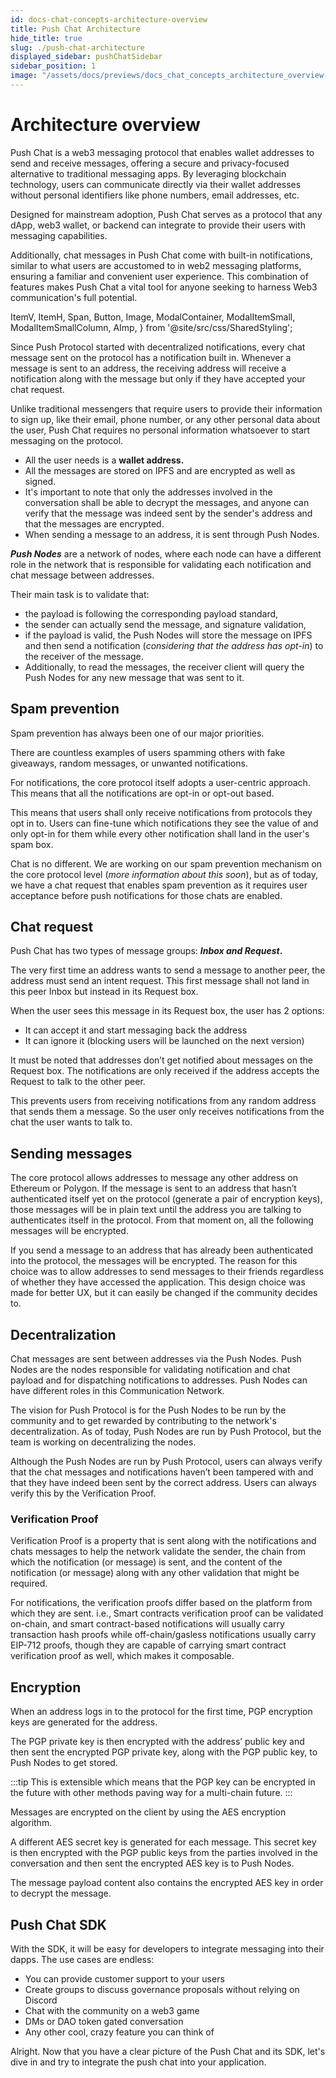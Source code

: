 ```yaml
---
id: docs-chat-concepts-architecture-overview
title: Push Chat Architecture
hide_title: true
slug: ./push-chat-architecture
displayed_sidebar: pushChatSidebar
sidebar_position: 1
image: "/assets/docs/previews/docs_chat_concepts_architecture_overview--push_chat_architecture.png"
---
```


# Architecture overview

Push Chat is a web3 messaging protocol that enables wallet addresses to send and receive messages, offering a secure and privacy-focused alternative to traditional messaging apps. By leveraging blockchain technology, users can communicate directly via their wallet addresses without personal identifiers like phone numbers, email addresses, etc.

Designed for mainstream adoption, Push Chat serves as a protocol that any dApp, web3 wallet, or backend can integrate to provide their users with messaging capabilities.

Additionally, chat messages in Push Chat come with built-in notifications, similar to what users are accustomed to in web2 messaging platforms, ensuring a familiar and convenient user experience. This combination of features makes Push Chat a vital tool for anyone seeking to harness Web3 communication's full potential.

<head>
  <title>Architecture Overview | Push Chat | Push Documentation</title>
</head>

  ItemV,
  ItemH,
  Span,
  Button,
  Image,
  ModalContainer,
  ModalItemSmall,
  ModalItemSmallColumn,
  AImp,
} from '@site/src/css/SharedStyling';

Since Push Protocol started with decentralized notifications, every chat message sent on the protocol has a notification built in. Whenever a message is sent to an address, the receiving address will receive a notification along with the message but only if they have accepted your chat request.

Unlike traditional messengers that require users to provide their information to sign up, like their email, phone number, or any other personal data about the user, Push Chat requires no personal information whatsoever to start messaging on the protocol.&#x20;

- All the user needs is a **wallet address.**
- All the messages are stored on IPFS and are encrypted as well as signed.&#x20;
- It's important to note that only the addresses involved in the conversation shall be able to decrypt the messages, and anyone can verify that the message was indeed sent by the sender's address and that the messages are encrypted.
- When sending a message to an address, it is sent through Push Nodes.&#x20;

_**Push Nodes**_ are a network of nodes, where each node can have a different role in the network that is responsible for validating each notification and chat message between addresses.&#x20;

Their main task is to validate that:

- &#x20;the payload is following the corresponding payload standard,
- the sender can actually send the message, and signature validation,
- if the payload is valid, the Push Nodes will store the message on IPFS and then send a notification (_considering that the address has opt-in_) to the receiver of the message.&#x20;
- Additionally, to read the messages, the receiver client will query the Push Nodes for any new message that was sent to it.

## Spam prevention

Spam prevention has always been one of our major priorities.&#x20;

There are countless examples of users spamming others with fake giveaways, random messages, or unwanted notifications.

For notifications, the core protocol itself adopts a user-centric approach. This means that all the notifications are opt-in or opt-out based.&#x20;

This means that users shall only receive notifications from protocols they opt in to. Users can fine-tune which notifications they see the value of and only opt-in for them while every other notification shall land in the user's spam box.&#x20;

Chat is no different. We are working on our spam prevention mechanism on the core protocol level (_more information about this soon_), but as of today, we have a chat request that enables spam prevention as it requires user acceptance before push notifications for those chats are enabled.

## Chat request

Push Chat has two types of message groups: _**Inbox and Request**_**.**&#x20;

The very first time an address wants to send a message to another peer, the address must send an intent request. This first message shall not land in this peer Inbox but instead in its Request box.

When the user sees this message in its Request box, the user has 2 options:

- It can accept it and start messaging back the address
- It can ignore it (blocking users will be launched on the next version)

It must be noted that addresses don’t get notified about messages on the Request box. The notifications are only received if the address accepts the Request to talk to the other peer.&#x20;

This prevents users from receiving notifications from any random address that sends them a message. So the user only receives notifications from the chat the user wants to talk to.

## Sending messages

The core protocol allows addresses to message any other address on Ethereum or Polygon. If the message is sent to an address that hasn’t authenticated itself yet on the protocol (generate a pair of encryption keys), those messages will be in plain text until the address you are talking to authenticates itself in the protocol. From that moment on, all the following messages will be encrypted.

If you send a message to an address that has already been authenticated into the protocol, the messages will be encrypted. The reason for this choice was to allow addresses to send messages to their friends regardless of whether they have accessed the application. This design choice was made for better UX, but it can easily be changed if the community decides to.

## Decentralization

Chat messages are sent between addresses via the Push Nodes. Push Nodes are the nodes responsible for validating notification and chat payload and for dispatching notifications to addresses. Push Nodes can have different roles in this Communication Network.

The vision for Push Protocol is for the Push Nodes to be run by the community and to get rewarded by contributing to the network's decentralization. As of today, Push Nodes are run by Push Protocol, but the team is working on decentralizing the nodes.

Although the Push Nodes are run by Push Protocol, users can always verify that the chat messages and notifications haven’t been tampered with and that they have indeed been sent by the correct address. Users can always verify this by the Verification Proof.

### Verification Proof

Verification Proof is a property that is sent along with the notifications and chats messages to help the network validate the sender, the chain from which the notification (or message) is sent, and the content of the notification (or message) along with any other validation that might be required.

For notifications, the verification proofs differ based on the platform from which they are sent. i.e., Smart contracts verification proof can be validated on-chain, and smart contract-based notifications will usually carry transaction hash proofs while off-chain/gasless notifications usually carry EIP-712 proofs, though they are capable of carrying smart contract verification proof as well, which makes it composable.

## Encryption

When an address logs in to the protocol for the first time, PGP encryption keys are generated for the address.&#x20;

The PGP private key is then encrypted with the address’ public key and then sent the encrypted PGP private key, along with the PGP public key, to Push Nodes to get stored.&#x20;

:::tip
This is extensible which means that the PGP key can be encrypted in the future with other methods paving way for a multi-chain future.
:::

Messages are encrypted on the client by using the AES encryption algorithm.&#x20;

A different AES secret key is generated for each message. This secret key is then encrypted with the PGP public keys from the parties involved in the conversation and then sent the encrypted AES key is to Push Nodes.&#x20;

The message payload content also contains the encrypted AES key in order to decrypt the message.

## Push Chat SDK

With the SDK, it will be easy for developers to integrate messaging into their dapps. The use cases are endless:

- You can provide customer support to your users
- Create groups to discuss governance proposals without relying on Discord
- Chat with the community on a web3 game
- DMs or DAO token gated conversation
- Any other cool, crazy feature you can think of

Alright. Now that you have a clear picture of the Push Chat and its SDK, let's dive in and try to integrate the push chat into your application.
